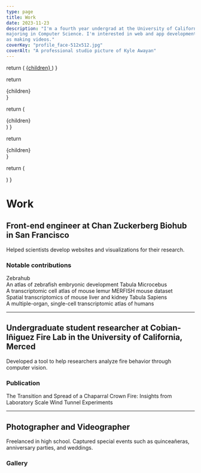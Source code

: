 ```yaml
---
type: page
title: Work
date: 2023-11-23
description: "I'm a fourth year undergrad at the University of California, Merced. I'm
majoring in Computer Science. I'm interested in web and app development, as well
as making videos."
coverKey: "profile_face-512x512.jpg"
coverAlt: "A professional studio picture of Kyle Awayan"
---
```



  return (
    <a href={link} target="_blank" rel="noreferrer" className="text-xl">
      {children}
    </a>
  )
}

  return <div className="grid grid-cols-2 gap-8">{children}</div>
}

  return (
    <div className="nx-not-prose grid grid-cols-2 gap-4 pt-6">{children}</div>
  )
}

  return <div className="grid gap-4 content-start">{children}</div>
}

  return (
    <div>
      <ImageWithCaption
        src={src}
        alt={alt}
        sizes="(max-width: 768px) 50vw, (max-width: 1200px) 33vw, 25vw"
      />
    </div>
  )
}

# Work

## Front-end engineer at Chan Zuckerberg Biohub in San Francisco

Helped scientists develop websites and visualizations for their research.

### Notable contributions

<ContributionGrid>
  <ContributionCard link="https://zebrahub.ds.czbiohub.org">
    Zebrahub <br /> An atlas of zebrafish embryonic development
  </ContributionCard>
  <ContributionCard link="https://tabula-microcebus.ds.czbiohub.org">
    Tabula Microcebus <br /> A transcriptomic cell atlas of mouse lemur
  </ContributionCard>
  <ContributionCard link="https://spatial-transcriptomics.ds.czbiohub.org">
    MERFISH mouse dataset <br /> Spatial transcriptomics of mouse liver and
    kidney
  </ContributionCard>
  <ContributionCard link="https://tabula-sapiens-portal.ds.czbiohub.org">
    Tabula Sapiens <br /> A multiple-organ, single-cell transcriptomic atlas of
    humans
  </ContributionCard>
</ContributionGrid>

---

## Undergraduate student researcher at Cobian-Iñiguez Fire Lab in the University of California, Merced

Developed a tool to help researchers analyze fire behavior through computer
vision.

### Publication

<ContributionGrid>
  <ContributionCard link="https://www.hindawi.com/journals/jc/2022/5630594/">
    The Transition and Spread of a Chaparral Crown Fire: Insights from
    Laboratory Scale Wind Tunnel Experiments
  </ContributionCard>
</ContributionGrid>

---

## Photographer and Videographer

Freelanced in high school. Captured special events such as quinceañeras,
anniversary parties, and weddings.

### Gallery

<MasonryGrid>
  <MasonryGridColumn>
    <MasonryGridPicture
      src="carola/261d643028c243fcf30b1e19ddd46e4eab789639-4160x6240.webp"
      alt="A young woman is seated on a wooden bridge, wearing an elegant pink ball gown with lace overlay and a detailed hem. She has a sparkling tiara atop her long, dark hair and is looking directly at the camera with a serene expression. The voluminous skirt of the gown cascades around her, covering the bridge. The soft lighting of the setting sun adds a warm ambiance to the photograph, enhancing the formal and regal aesthetic of the image."
    />
    <MasonryGridPicture
      src="madi/c509127778311477c038af09f92a8591219f8920-1365x2048.webp"
      alt="A celebratory moment captured as a young woman blows out candles on a birthday cake. The cake is adorned with the name 'Madison' in large, decorative letters, surrounded by lit candles that cast a warm glow on her face. She wears a sparkling headband and a dress. In the softly lit background, two individuals look on with smiles. The setting conveys an intimate and joyous birthday celebration."
    />
  </MasonryGridColumn>
  <MasonryGridColumn>
    <MasonryGridPicture
      src="asian-market/5c925425b7499826e694cbfca74e70469cd6670d-4160x6240.webp"
      alt="Three young women stand together smiling on a street at a nighttime outdoor event, with vibrant bokeh lights in the background creating a festive atmosphere. From left to right: the first woman wears a black and white checkered crop top, light blue high-waisted jeans, and white sneakers. The second woman sports a white tank top, high-waisted light blue jeans, and white sneakers, complemented by eyeglasses. The third woman, making a peace sign, is in a black crop top, black high-waisted jeans with a studded belt, and black sneakers. They exude a joyful and relaxed vibe amidst the festive ambiance."
    />
    <MasonryGridPicture
      src="niki/a2c62eadeda7988f47f5743f6d200e5802675024-1073x1431.webp"
      alt="A female performer stands on stage surrounded by a metallic scaffold structure, singing into a microphone. She's wearing a sleeveless white top and light gray pants. Behind her, a large LED screen displays vibrant, abstract colors that contribute to the dynamic stage setting. The black speakers are stacked beside her, indicating a live music event."
    />
  </MasonryGridColumn>
</MasonryGrid>
